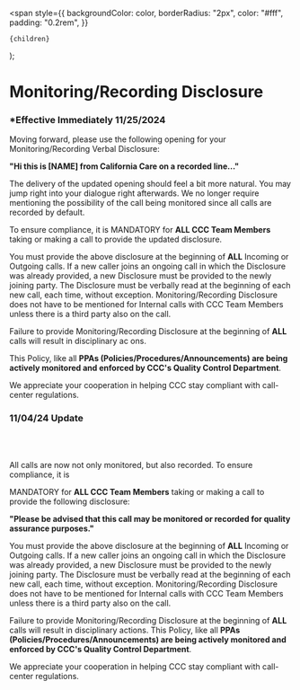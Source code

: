 <span
style={{
      backgroundColor: color,
      borderRadius: "2px",
      color: "#fff",
      padding: "0.2rem",
    }}

>

    {children}

  </span>
);

# Monitoring/Recording Disclosure

### \*Effective Immediately 11/25/2024

Moving forward, please use the following opening for your Monitoring/Recording Verbal Disclosure:

**"Hi this is [NAME] from California Care on a recorded line..."**

The delivery of the updated opening should feel a bit more natural. You may jump right into your dialogue right
afterwards. We no longer require mentioning the possibility of the call being monitored since all calls are recorded
by default.

To ensure compliance, it is <Highlight color="#ff2600">MANDATORY</Highlight> for **ALL CCC Team Members** taking or making a call to provide the updated
disclosure.

You must provide the above disclosure at the beginning of **ALL** Incoming or Outgoing calls. If a new caller joins an
ongoing call in which the Disclosure was already provided, a new Disclosure must be provided to the newly joining
party. The Disclosure must be verbally read at the beginning of each new call, each time, without exception.
Monitoring/Recording Disclosure does not have to be mentioned for Internal calls with CCC Team Members unless
there is a third party also on the call.

Failure to provide Monitoring/Recording Disclosure at the beginning of **ALL** calls will result in disciplinary ac
ons.

This Policy, like all **PPAs (Policies/Procedures/Announcements) are being actively monitored and enforced by CCC's
Quality Control Department**.

We appreciate your cooperation in helping CCC stay compliant with call-center regulations.

### 11/04/24 Update

<br></br>

All calls are now not only monitored, but also recorded. To ensure compliance, it is

<Highlight color="#ff2600">MANDATORY</Highlight> for **ALL CCC Team Members** taking
or making a call to provide the following disclosure:

**"Please be advised that this call may be monitored or recorded for quality assurance purposes."**

You must provide the above disclosure at the beginning of **ALL** Incoming or Outgoing calls. If a new caller joins an
ongoing call in which the Disclosure was already provided, a new Disclosure must be provided to the newly joining
party. The Disclosure must be verbally read at the beginning of each new call, each time, without exception.
Monitoring/Recording Disclosure does not have to be mentioned for Internal calls with CCC Team Members unless
there is a third party also on the call.

Failure to provide Monitoring/Recording Disclosure at the beginning of **ALL** calls will result in disciplinary actions.
This Policy, like all **PPAs (Policies/Procedures/Announcements) are being actively monitored and enforced by CCC's
Quality Control Department**.

We appreciate your cooperation in helping CCC stay compliant with call-center regulations.

